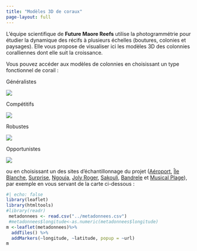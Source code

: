 ```yaml
---
title: "Modèles 3D de coraux"
page-layout: full
---
```


L'équipe scientifique de __Future Maore Reefs__ utilise la photogrammétrie pour étudier la dynamique des récifs à plusieurs échelles (boutures, colonies et paysages). Elle vous propose de visualiser ici les modèles 3D des colonnies coralliennes dont elle suit la croissance.

Vous pouvez accéder aux modèles de colonnies en choisissant un type fonctionnel de corail :

::: {.grid}

::: {.g-col-3}
::: {.text-center} 
Généralistes
:::
[![](/assets/images/generalist_w100.png)](/gallery/listing_type.html#coraux-généralistes)
:::

::: {.g-col-3}
::: {.text-center} 
Compétitifs
:::
[![](/assets/images/compet_w100.png)](/gallery/listing_type.html#coraux-compétitifs)
:::

::: {.g-col-3}
::: {.text-center} 
Robustes
:::
[![](/assets/images/stresstol_w100.png)](/gallery/listing_type.html#coraux-robustes)
:::

::: {.g-col-3}
::: {.text-center} 
Opportunistes
:::
[![](/assets/images/weedy_w100.png)](/gallery/listing_type.html#coraux-opportunistes)
:::

:::

ou en choisissant un des sites d'échantillonnage du projet ([Aéroport](listing_site.html#aeroport), [Île Blanche](listing_site.html#ile-blanche), [Surprise](listing_site.html#surprise), [Ngouja](listing_site.html#ngouja), [Joly Roger](listing_site.html#joly-roger), [Sakouli](listing_site.html#sakouli), [Bandrele](listing_site.html#bandrele) et [Musical Plage](listing_site.html#musical-plage)), par exemple en vous servant de la carte ci-dessous :

```r
#| echo: false
library(leaflet)
library(htmltools)
#library(readr)
 metadonnees <- read.csv("../metadonnees.csv")
 #metadonnees$longitude<-as.numeric(metadonnees$longitude)
m <-leaflet(metadonnees)%>% 
  addTiles() %>%
  addMarkers(~longitude, ~latitude, popup = ~url)
m
```

```{=html}
<!--
### Site

| Site          | Description | Image | Allez-y!                                         |
|--------------|--------------|--------------|------------------------------|
| Aeroport      | Lorem Ipsum |       | [Aeroport](listing_site.html#aeroport)           |
| Ile Blanche   | Lorem Ipsum |       | [Ile Blanche](listing_site.html#ile-blanche)     |
| Surprise      | Lorem Ipsum |       | [Surprise](listing_site.html#surprise)           |
| Ngouja        | Lorem Ipsum |       | [Ngouja](listing_site.html#ngouja)               |
| Joly Roger    | Lorem Ipsum |       | [Joly Roger](listing_site.html#joly-roger)       |
| Sakouli       | Lorem Ipsum |       | [Sakouli](listing_site.html#sakouli)             |
| Bandrele      | Lorem Ipsum |       | [Bandrele](listing_site.html#bandrele)           |
| Musical Plage | Lorem Ipsum |       | [Musical Plage](listing_site.html#musical-plage) |
-->
```
